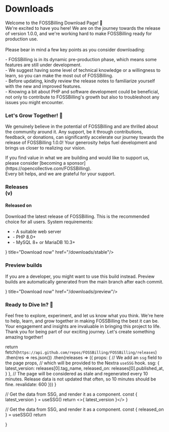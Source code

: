 

<div className="home-content">
  <div className="content-container">
    <h1 className="headline">Downloads</h1>
    <p className="subtitle">Welcome to the FOSSBilling Download Page! 🎉 <br />    We're excited to have you here! We are on the journey towards the release of version 1.0.0, and we're working hard to make FOSSBilling ready for production use.<br /><br />Please bear in mind a few key points as you consider downloading:</p>
    <p className="subtitle">- FOSSBilling is in its dynamic pre-production phase, which means some features are still under development.<br />- We suggest having some level of technical knowledge or a willingness to learn, so you can make the most out of FOSSBilling.<br />- Before updating, kindly review the release notes to familiarize yourself with the new and improved features.<br />- Knowing a bit about PHP and software development could be beneficial, not only to contribute to FOSSBilling's growth but also to troubleshoot any issues you might encounter.</p>
    <h3 className="headlineSmall">Let's Grow Together! 🌱</h3>
    <p className="subtitle">We genuinely believe in the potential of FOSSBilling and are thrilled about the community around it. Any support, be it through contributions, feedback, or donations, can significantly accelerate our journey towards the release of FOSSBilling 1.0.0! Your generosity helps fuel development and brings us closer to realizing our vision.</p>
    <p className="subtitle">If you find value in what we are building and would like to support us, please consider [becoming a sponsor](https://opencollective.com/FOSSBilling). <br /> Every bit helps, and we are grateful for your support.</p>
  </div>
  <div className="features-container">
    <div className="content-container">
      <Features>
        <Feature large centered>
            <h3>Releases <br className="show-on-mobile"/>(v<LatestVersion />)</h3>
            <h4>Released on <ReleasedOn /></h4>
            <p>Download the latest release of FOSSBilling. This is the recommended choice for all users.
            System requirements:</p>
            <ul>
              <li> - A suitable web server</li>
              <li> - PHP 8.0+</li>
              <li> - MySQL 8+ or MariaDB 10.3+</li>
            </ul>
            <div className='mt-4 gap-4 flex justify-center'>
                <Card icon={<FontAwesomeIcon icon={faDownload} size="xl" />} title="Download now" href="/downloads/stable"/>
            </div>
        </Feature>
        <Feature centered>
            <h3><FontAwesomeIcon icon={ faCode } /> Preview builds</h3>
            <p>If you are a developer, you might want to use this build instead. Preview builds are automatically generated from the main branch after each commit.</p>
            <div className='mt-4 gap-4 flex justify-center'>
                <Card icon={<FontAwesomeIcon icon={faDownload} size="xl" />} title="Download now" href="/downloads/preview"/>
            </div>
        </Feature>
      </Features>
    </div>
  </div>
  <div className="content-container">
    <h3 classname="headlineSmall">Ready to Dive In? 🚀</h3>
    <p className="subtitle">Feel free to explore, experiment, and let us know what you think. We're here to help, learn, and grow together in making FOSSBilling the best it can be. Your engagement and insights are invaluable in bringing this project to life.<br /> Thank you for being part of our exciting journey. Let's create something amazing together!</p>
  </div>
</div>

  return fetch(`https://api.github.com/repos/FOSSBilling/FOSSBilling/releases`)
    .then(res => res.json())
    .then(releases => ({
      props: {
        // We add an `ssg` field to the page props,
        // which will be provided to the Nextra `useSSG` hook.
        ssg: {
          latest_version: releases[0].tag_name,
          released_on: releases[0].published_at,
        }
      },
      // The page will be considered as stale and regenerated every 10 minutes. Release data is not updated that often, so 10 minutes should be fine.
      revalidate: 600
    }))
}
 
  // Get the data from SSG, and render it as a component.
  const { latest_version } = useSSG()
  return <>{ latest_version }</>
}

  // Get the data from SSG, and render it as a component.
  const { released_on } = useSSG()
  return <Date dateString={released_on} />

}

